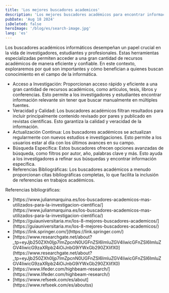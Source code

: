 ```yaml
---
title: 'Los mejores buscadores academicos'
description: 'Los mejores buscadores académicos para encontrar información científica'
pubDate: 'Aug 18 2024'
isDeleted: false
heroImage: '/blog/es/search-image.jpg'
lang: 'es'
---
```



<section>
<p>Los buscadores académicos informáticos desempeñan un papel crucial en la vida de investigadores, estudiantes y profesionales. Estas herramientas especializadas permiten acceder a una gran cantidad de recursos académicos de manera eficiente y confiable. En este contexto, exploraremos por qué son importantes y cómo benefician a quienes buscan conocimiento en el campo de la informática.</p>

<ul class="list-disc">
    <li>
        Acceso a Investigación: Proporcionan acceso rápido y eficiente a una gran cantidad de recursos académicos, como artículos, tesis, libros y conferencias. Esto permite a los investigadores y estudiantes encontrar información relevante sin tener que buscar manualmente en múltiples fuentes.
    </li>
    <li>
        Veracidad y Calidad: Los buscadores académicos filtran resultados para incluir principalmente contenido revisado por pares y publicado en revistas científicas. Esto garantiza la calidad y veracidad de la información.
    </li>
    <li>
        Actualización Continua: Los buscadores académicos se actualizan regularmente con nuevos estudios e investigaciones. Esto permite a los usuarios estar al día con los últimos avances en su campo.
    </li>
    <li>
        Búsqueda Específica: Estos buscadores ofrecen opciones avanzadas de búsqueda, como filtros por autor, año, palabras clave y más. Esto ayuda a los investigadores a refinar sus búsquedas y encontrar información específica.
    </li>
    <li>
        Referencias Bibliográficas: Los buscadores académicos a menudo proporcionan citas bibliográficas completas, lo que facilita la inclusión de referencias en trabajos académicos.
    </li>
</ul>

<ExpandImage src="/blog/es/cuadro-comparativo.png" alt="Cuadro comparativo de los mejores buscadores" downloadMessage="Descargar imagen" client:load  />

</section>



<section>
Referencias bibliográficas:

<ul class="list-disc">
    <li>[https://www.julianmarquina.es/los-buscadores-academicos-mas-utilizados-para-la-investigacion-cientifica/](https://www.julianmarquina.es/los-buscadores-academicos-mas-utilizados-para-la-investigacion-cientifica/)</li>
    <li>[https://guiauniversitaria.mx/los-8-mejores-buscadores-academicos/](https://guiauniversitaria.mx/los-8-mejores-buscadores-academicos/)</li>
    <li>[https://link.springer.com/](https://link.springer.com/)</li>
    <li>[https://www.researchgate.net/about?_tp=eyJjb250ZXh0Ijp7ImZpcnN0UGFnZSI6ImluZGV4IiwicGFnZSI6ImluZGV4IiwicG9zaXRpb24iOiJnbG9iYWxGb290ZXIifX0](https://www.researchgate.net/about?_tp=eyJjb250ZXh0Ijp7ImZpcnN0UGFnZSI6ImluZGV4IiwicGFnZSI6ImluZGV4IiwicG9zaXRpb24iOiJnbG9iYWxGb290ZXIifX0)</li>
    <li>[https://www.lifeder.com/highbeam-research/](https://www.lifeder.com/highbeam-research/)</li>
    <li>[https://www.refseek.com/es/about](https://www.refseek.com/es/aboutss)</li>

</ul>

</section>